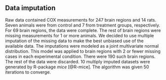 
## Data imputation

Raw data contained COX measurements for 247 brain regions and 14 rats. Seven animals were from control and 7 from treatment groups, respectively. For 69 brain regions, the data were complete. The rest of brain regions were missing measurements for 1 or more animals. We decided to use multiple imputation of the missing data to make the best unbiased use of the available data. The imputations were modeled as a joint multivariate normal distribution. This model was applied to brain regions with 2 or fewer missing cases in each experimental condition. There were 190 such brain regions. The rest of the data were discarded. 10 multiply imputed datasets were generated by R-package *mice* [@R-mice]. The algorithm was given 50 iterations to converge.
